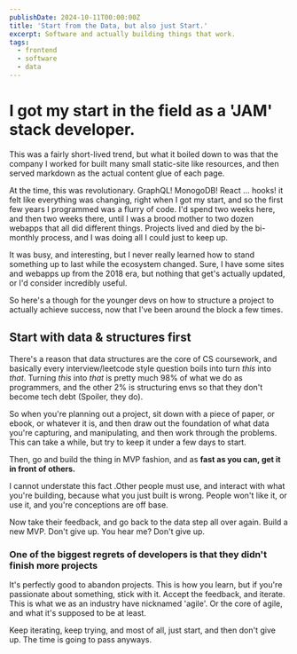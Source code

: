 ```yaml
---
publishDate: 2024-10-11T00:00:00Z
title: 'Start from the Data, but also just Start.'
excerpt: Software and actually building things that work.
tags:
  - frontend
  - software
  - data
---
```


# I got my start in the field as a 'JAM' stack developer.

This was a fairly short-lived trend, but what it boiled down to was that the company I worked for built many small static-site like resources, and then served markdown as the actual content glue of each page.

At the time, this was revolutionary. GraphQL! MonogoDB! React ... hooks! it felt like everything was changing, right when I got my start, and so the first few years I programmed was a flurry of code. I'd spend two weeks here, and then two weeks there, until I was a brood mother to two dozen webapps that all did different things. Projects lived and died by the bi-monthly process, and I was doing all I could just to keep up.

It was busy, and interesting, but I never really learned how to stand something up to last while the ecosystem changed. Sure, I have some sites and webapps up from the 2018 era, but nothing that get's actually updated, or I'd consider incredibly useful.

So here's a though for the younger devs on how to structure a project to actually achieve success, now that I've been around the block a few times.

## Start with data & structures first

There's a reason that data structures are the core of CS coursework, and basically every interview/leetcode style question boils into turn _this_ into _that_. Turning _this_ into _that_ is pretty much 98% of what we do as programmers, and the other 2% is structuring envs so that they don't become tech debt (Spoiler, they do).

So when you're planning out a project, sit down with a piece of paper, or ebook, or whatever it is, and then draw out the foundation of what data you're capturing, and manipulating, and then work through the problems. This can take a while, but try to keep it under a few days to start.

Then, go and build the thing in MVP fashion, and as **fast as you can, get it in front of others.**

I cannot understate this fact .Other people must use, and interact with what you're building, because what you just built is wrong. People won't like it, or use it, and you're conceptions are off base.

Now take their feedback, and go back to the data step all over again. Build a new MVP. Don't give up. You hear me? Don't give up.

### One of the biggest regrets of developers is that they didn't finish more projects

It's perfectly good to abandon projects. This is how you learn, but if you're passionate about something, stick with it. Accept the feedback, and iterate. This is what we as an industry have nicknamed 'agile'. Or the core of agile, and what it's supposed to be at least.

Keep iterating, keep trying, and most of all, just start, and then don't give up. The time is going to pass anyways.
